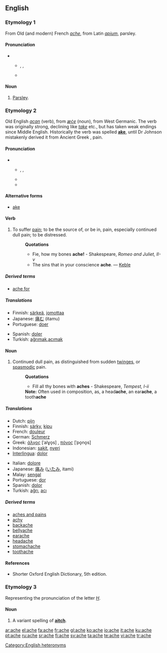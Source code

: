 ==English==

===Etymology 1===
From Old (and modern) French ''[[#French|ache]]'', from Latin ''[[apium]]'', parsley.

====Pronunciation====
** {{enPR|āch}}, {{IPA|/eɪtʃ/}}, {{SAMPA|/eItS/}}
** {{rhymes|eɪtʃ}}

====Noun====
{{en-noun}}

# {{obsolete}} [[parsley|Parsley]].

===Etymology 2===
Old English ''[[acan]]'' (verb), from ''[[æce|æċe]]'' (noun), from West Germanic.  The verb was originally strong, declining like ''[[take]]'' etc., but has taken weak endings since Middle English. Historically the verb was spelled '''[[ake]]''', until Dr Johnson mistakenly derived it from Ancient Greek '''{{polytonic|[[ἄχος]]}}''', pain.

====Pronunciation====
** {{enPR|āk}}, {{IPA|/eɪk/}}, {{SAMPA|/eIk/}}
** {{audio|en-us-ache.ogg|Audio (US)}}
** {{rhymes|eɪk}}

====Alternative forms====
* [[ake]] {{italbrac|obsolete, but etymologically more correct}}

====Verb====
{{en-verb|ach|ed}}

# {{intransitive}} To suffer [[pain]]; to be the source of, or be in, pain, especially continued dull pain; to be distressed.
#: '''Quotations'''
#:* Fie, how my bones '''ache!''' - Shakespeare, ''Romeo and Juliet, II-v''
#:* The sins that in your conscience '''ache'''. &mdash; [[Keble]]

=====Derived terms=====
* [[ache for]]

=====Translations=====
{{top}}
* Finnish: [[särkeä]], [[jomottaa]]
* Japanese: [[痛む]] (itamu)
* Portuguese: [[doer]]
{{mid}}
* Spanish: [[doler]]
* Turkish: [[ağrımak]],[[acımak]]
{{bottom}}

====Noun====
{{en-noun}}

# Continued dull pain, as distinguished from sudden [[twinges]], or [[spasmodic]] pain.
#: '''Quotations'''
#:* Fill all thy bones with '''aches''' - Shakespeare, ''Tempest, I-ii''
#: '''Note:''' Often used in composition, as, a head'''ache''', an ear'''ache''', a tooth'''ache'''

=====Translations=====
{{top}}
* Dutch: [[pijn]] {{m}}
* Finnish: [[särky]], [[kipu]]
* French: [[douleur]] {{f}}
* German: [[Schmerz]] {{m}}
* Greek: [[άλγος]] [ˈalɣo̞s] {{n}}, [[πόνος]] [ˈpo̞no̞s] {{m}}
* Indonesian: [[sakit]], [[nyeri]]
* [[Interlingua]]: [[dolor]]
{{mid}}
* Italian: [[dolore]]
* Japanese: [[痛み]] ([[いたみ]], itami)
* Malay: [[sengal]]
* Portuguese: [[dor]] {{f}}
* Spanish: [[dolor]] {{m}}
* Turkish: [[ağrı]], [[acı]]
{{bottom}}

=====Derived terms=====
* [[aches and pains]]
* [[achy]]
* [[backache]]
* [[bellyache]]
* [[earache]]
* [[headache]]
* [[stomachache]]
* [[toothache]]

====References====
* Shorter Oxford English Dictionary, 5th edition.

===Etymology 3===
Representing the pronunciation of the letter ''[[H]]''.

====Noun====
{{en-noun}}

# {{rare}} A variant spelling of '''[[aitch]]'''.

[[Category:English heteronyms]]

[[ar:ache]]
[[el:ache]]
[[fa:ache]]
[[fr:ache]]
[[gl:ache]]
[[ko:ache]]
[[io:ache]]
[[it:ache]]
[[ku:ache]]
[[pt:ache]]
[[ru:ache]]
[[sr:ache]]
[[fi:ache]]
[[sv:ache]]
[[ta:ache]]
[[te:ache]]
[[vi:ache]]
[[tr:ache]]